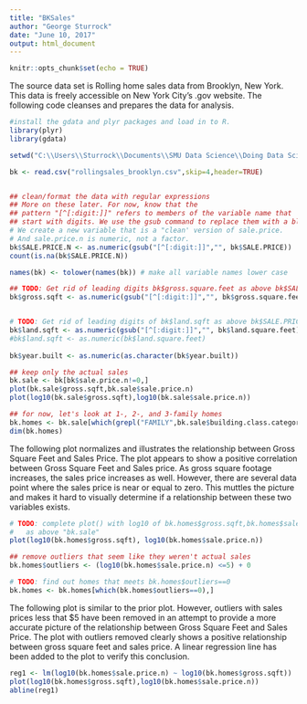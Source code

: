 ---
title: "BKSales"
author: "George Sturrock"
date: "June 10, 2017"
output: html_document
---

```{r setup, include=FALSE}
knitr::opts_chunk$set(echo = TRUE)
```


The source data set is Rolling home sales data from Brooklyn, New York.  This data is freely accessible on New York City's .gov website.  The following code cleanses and prepares the data for analysis.

```{r 1, include=FALSE}
#install the gdata and plyr packages and load in to R.
library(plyr)
library(gdata)
```

```{r 3, include=FALSE}
setwd("C:\\Users\\Sturrock\\Documents\\SMU Data Science\\Doing Data Science\\RollingSales\\data")

bk <- read.csv("rollingsales_brooklyn.csv",skip=4,header=TRUE)


## clean/format the data with regular expressions
## More on these later. For now, know that the
## pattern "[^[:digit:]]" refers to members of the variable name that
## start with digits. We use the gsub command to replace them with a blank space.
# We create a new variable that is a "clean' version of sale.price.
# And sale.price.n is numeric, not a factor.
bk$SALE.PRICE.N <- as.numeric(gsub("[^[:digit:]]","", bk$SALE.PRICE))
count(is.na(bk$SALE.PRICE.N))

names(bk) <- tolower(names(bk)) # make all variable names lower case

## TODO: Get rid of leading digits bk$gross.square.feet as above bk$SALE.PRICE
bk$gross.sqft <- as.numeric(gsub("[^[:digit:]]","", bk$gross.square.feet))


# TODO: Get rid of leading digits of bk$land.sqft as above bk$SALE.PRICE
bk$land.sqft <- as.numeric(gsub("[^[:digit:]]","", bk$land.square.feet))
#bk$land.sqft <- as.numeric(bk$land.square.feet)
  
bk$year.built <- as.numeric(as.character(bk$year.built))

## keep only the actual sales
bk.sale <- bk[bk$sale.price.n!=0,]
plot(bk.sale$gross.sqft,bk.sale$sale.price.n)
plot(log10(bk.sale$gross.sqft),log10(bk.sale$sale.price.n))

## for now, let's look at 1-, 2-, and 3-family homes
bk.homes <- bk.sale[which(grepl("FAMILY",bk.sale$building.class.category)),]
dim(bk.homes)

```


The following plot normalizes and illustrates the relationship between Gross Square Feet and Sales Price. The plot appears to show a positive correlation between Gross Square Feet and Sales price.  As gross square footage increases, the sales price increases as well.  However, there are several data point where the sales price is near or equal to zero.  This muttles the picture and makes it hard to visually determine if a relationship between these two variables exists.

```{r bk.homes1}
# TODO: complete plot() with log10 of bk.homes$gross.sqft,bk.homes$sale.price.n
#   as above "bk.sale"
plot(log10(bk.homes$gross.sqft), log10(bk.homes$sale.price.n))

```



```{r 2, include=FALSE}

## remove outliers that seem like they weren't actual sales
bk.homes$outliers <- (log10(bk.homes$sale.price.n) <=5) + 0

# TODO: find out homes that meets bk.homes$outliers==0
bk.homes <- bk.homes[which(bk.homes$outliers==0),]
```


The following plot is similar to the prior plot.  However, outliers with sales prices less that $5 have been removed in an attempt to provide a more accurate picture of the relationship between Gross Square Feet and Sales Price.  The plot with outliers removed clearly shows a positive relationship between gross square feet and sales price.  A linear regression line has been added to the plot to verify this conclusion. 

```{r bk.homes2}
reg1 <- lm(log10(bk.homes$sale.price.n) ~ log10(bk.homes$gross.sqft))
plot(log10(bk.homes$gross.sqft),log10(bk.homes$sale.price.n))
abline(reg1)
```


